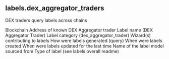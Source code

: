 ## labels.dex_aggregator_traders 
DEX traders query labels across chains

<ParamField path="blockchain">
Blockchain
</ParamField>
<ParamField path="address">
Address of known DEX Aggregator trader
</ParamField>
<ParamField path="name">
Label name (DEX Aggregator Trader)
</ParamField>
<ParamField path="category">
Label category (dex_aggregator_trader)
</ParamField>
<ParamField path="contributor">
Wizard(s) contributing to labels
</ParamField>
<ParamField path="source">
How were labels generated (query)
</ParamField>
<ParamField path="created_at">
When were labels created
</ParamField>
<ParamField path="updated_at">
When were labels updated for the last time
</ParamField>
<ParamField path="model_name">
Name of the label model sourced from
</ParamField>
<ParamField path="label_type">
Type of label (see labels overall readme)
</ParamField>
